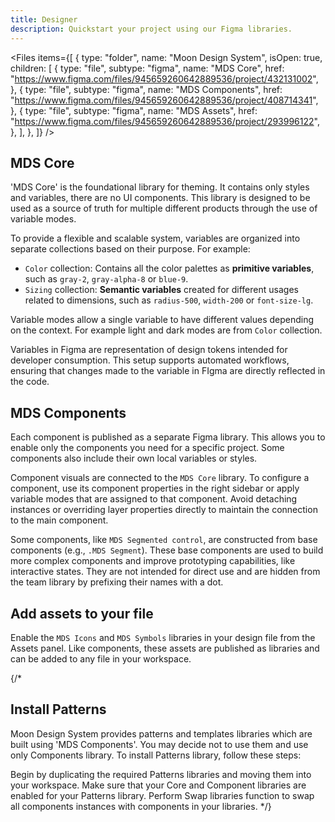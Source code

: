 ```yaml
---
title: Designer
description: Quickstart your project using our Figma libraries.
---
```

<Files
  items={[
    {
      type: "folder",
      name: "Moon Design System",
      isOpen: true,
      children: [
        {
          type: "file",
          subtype: "figma",
          name: "MDS Core",
          href: "https://www.figma.com/files/945659260642889536/project/432131002",
        },
        {
          type: "file",
          subtype: "figma",
          name: "MDS Components",
          href: "https://www.figma.com/files/945659260642889536/project/408714341",
        },
        {
          type: "file",
          subtype: "figma",
          name: "MDS Assets",
          href: "https://www.figma.com/files/945659260642889536/project/293996122",
        },
      ],
    },
  ]}
/>

## MDS Core

'MDS Core' is the foundational library for theming. It contains only styles and variables, there are no UI components. This library is designed to be used as a source of truth for multiple different products through the use of variable modes.

To provide a flexible and scalable system, variables are organized into separate collections based on their purpose. For example:

  - `Color` collection: Contains all the color palettes as **primitive variables**, such as `gray-2`, `gray-alpha-8` or `blue-9`.
  - `Sizing` collection: **Semantic variables** created for different usages related to dimensions, such as `radius-500`, `width-200` or `font-size-lg`.

Variable modes allow a single variable to have different values depending on the context. For example light and dark modes are from `Color` collection.

Variables in Figma are representation of design tokens intended for developer consumption. This setup supports automated workflows, ensuring that changes made to the variable in FIgma are directly reflected in the code.

## MDS Components

Each component is published as a separate Figma library. This allows you to enable only the components you need for a specific project. Some components also include their own local variables or styles.

Component visuals are connected to the `MDS Core` library. To configure a component, use its component properties in the right sidebar or apply variable modes that are assigned to that component. Avoid detaching instances or overriding layer properties directly to maintain the connection to the main component.

Some components, like `MDS Segmented control`, are constructed from base components (e.g., `.MDS Segment`). These base components are used to build more complex components and improve prototyping capabilities, like interactive states. They are not intended for direct use and are hidden from the team library by prefixing their names with a dot.

## Add assets to your file

Enable the `MDS Icons` and `MDS Symbols` libraries in your design file from the Assets panel. Like components, these assets are published as libraries and can be added to any file in your workspace.


{/*
## Install Patterns

Moon Design System provides patterns and templates libraries which are built using 'MDS Components'. You may decide not to use them and use only Components library. To install Patterns library, follow these steps:

<Stepper>
  <StepperItem title="Create a fork of the `MDS Patterns` libraries into your workspace">
    Begin by duplicating the required Patterns libraries and moving them into your workspace.
  </StepperItem>

  <StepperItem title="Add you Core and Components libraries">
      Make sure that your Core and Component libraries are enabled for your Patterns library.
  </StepperItem>

  <StepperItem title="Swap all component instances in Patterns library with your components">
      Perform Swap libraries function to swap all components instances with components in your libraries.
  </StepperItem>

</Stepper>
*/}
